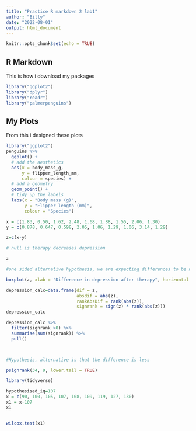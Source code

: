 ```yaml
---
title: "Practice R markdown 2 lab1"
author: "Billy"
date: "2022-08-01"
output: html_document
---
```


```r
knitr::opts_chunk$set(echo = TRUE)
```

## R Markdown

This is how i download my packages

```r
library("ggplot2")
library("dplyr")
library("readr")
library("palmerpenguins")

```

## My Plots

From this i designed these plots

```r

library("ggplot2")
penguins %>%
  ggplot() + 
  # add the aesthetics
  aes(x = body_mass_g, 
      y = flipper_length_mm,
      colour = species) +
  # add a geometry
  geom_point() + 
  # tidy up the labels
  labs(x = "Body mass (g)",
       y = "Flipper length (mm)",
       colour = "Species")

```


```r


x = c(1.83, 0.50, 1.62, 2.48, 1.68, 1.88, 1.55, 2.06, 1.30)
y = c(0.878, 0.647, 0.598, 2.05, 1.06, 1.29, 1.06, 3.14, 1.29)

z=c(x-y)

# null is therapy decreases depression

z

#one sided alternative hypothesis, we are expecting differences to be negative

boxplot(z, xlab = "Difference in depression after therapy", horizontal = TRUE)

depression_calc=data.frame(dif = z, 
                           absdif = abs(z),
                           rankAbsDif = rank(abs(z)),
                           signrank = sign(z) * rank(abs(z)))
depression_calc

depression_calc %>% 
  filter(signrank >0) %>% 
  summarise(sum(signrank)) %>% 
  pull()



#Hypothesis, alternative is that the difference is less

psignrank(34, 9, lower.tail = TRUE)


```

```r
library(tidyverse)

hypothesised_iq=107
x = c(90, 100, 105, 107, 108, 109, 119, 127, 130)
x1 = x-107
x1


wilcox.test(x1)





```

